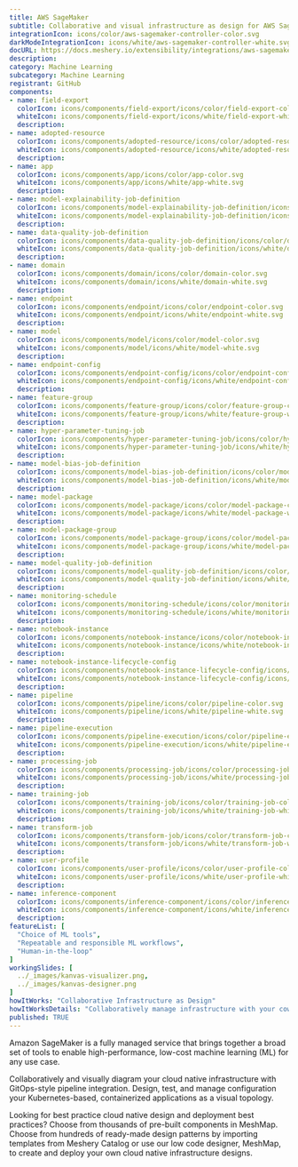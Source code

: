 ```yaml
---
title: AWS SageMaker
subtitle: Collaborative and visual infrastructure as design for AWS SageMaker
integrationIcon: icons/color/aws-sagemaker-controller-color.svg
darkModeIntegrationIcon: icons/white/aws-sagemaker-controller-white.svg
docURL: https://docs.meshery.io/extensibility/integrations/aws-sagemaker-controller
description: 
category: Machine Learning
subcategory: Machine Learning
registrant: GitHub
components: 
- name: field-export
  colorIcon: icons/components/field-export/icons/color/field-export-color.svg
  whiteIcon: icons/components/field-export/icons/white/field-export-white.svg
  description: 
- name: adopted-resource
  colorIcon: icons/components/adopted-resource/icons/color/adopted-resource-color.svg
  whiteIcon: icons/components/adopted-resource/icons/white/adopted-resource-white.svg
  description: 
- name: app
  colorIcon: icons/components/app/icons/color/app-color.svg
  whiteIcon: icons/components/app/icons/white/app-white.svg
  description: 
- name: model-explainability-job-definition
  colorIcon: icons/components/model-explainability-job-definition/icons/color/model-explainability-job-definition-color.svg
  whiteIcon: icons/components/model-explainability-job-definition/icons/white/model-explainability-job-definition-white.svg
  description: 
- name: data-quality-job-definition
  colorIcon: icons/components/data-quality-job-definition/icons/color/data-quality-job-definition-color.svg
  whiteIcon: icons/components/data-quality-job-definition/icons/white/data-quality-job-definition-white.svg
  description: 
- name: domain
  colorIcon: icons/components/domain/icons/color/domain-color.svg
  whiteIcon: icons/components/domain/icons/white/domain-white.svg
  description: 
- name: endpoint
  colorIcon: icons/components/endpoint/icons/color/endpoint-color.svg
  whiteIcon: icons/components/endpoint/icons/white/endpoint-white.svg
  description: 
- name: model
  colorIcon: icons/components/model/icons/color/model-color.svg
  whiteIcon: icons/components/model/icons/white/model-white.svg
  description: 
- name: endpoint-config
  colorIcon: icons/components/endpoint-config/icons/color/endpoint-config-color.svg
  whiteIcon: icons/components/endpoint-config/icons/white/endpoint-config-white.svg
  description: 
- name: feature-group
  colorIcon: icons/components/feature-group/icons/color/feature-group-color.svg
  whiteIcon: icons/components/feature-group/icons/white/feature-group-white.svg
  description: 
- name: hyper-parameter-tuning-job
  colorIcon: icons/components/hyper-parameter-tuning-job/icons/color/hyper-parameter-tuning-job-color.svg
  whiteIcon: icons/components/hyper-parameter-tuning-job/icons/white/hyper-parameter-tuning-job-white.svg
  description: 
- name: model-bias-job-definition
  colorIcon: icons/components/model-bias-job-definition/icons/color/model-bias-job-definition-color.svg
  whiteIcon: icons/components/model-bias-job-definition/icons/white/model-bias-job-definition-white.svg
  description: 
- name: model-package
  colorIcon: icons/components/model-package/icons/color/model-package-color.svg
  whiteIcon: icons/components/model-package/icons/white/model-package-white.svg
  description: 
- name: model-package-group
  colorIcon: icons/components/model-package-group/icons/color/model-package-group-color.svg
  whiteIcon: icons/components/model-package-group/icons/white/model-package-group-white.svg
  description: 
- name: model-quality-job-definition
  colorIcon: icons/components/model-quality-job-definition/icons/color/model-quality-job-definition-color.svg
  whiteIcon: icons/components/model-quality-job-definition/icons/white/model-quality-job-definition-white.svg
  description: 
- name: monitoring-schedule
  colorIcon: icons/components/monitoring-schedule/icons/color/monitoring-schedule-color.svg
  whiteIcon: icons/components/monitoring-schedule/icons/white/monitoring-schedule-white.svg
  description: 
- name: notebook-instance
  colorIcon: icons/components/notebook-instance/icons/color/notebook-instance-color.svg
  whiteIcon: icons/components/notebook-instance/icons/white/notebook-instance-white.svg
  description: 
- name: notebook-instance-lifecycle-config
  colorIcon: icons/components/notebook-instance-lifecycle-config/icons/color/notebook-instance-lifecycle-config-color.svg
  whiteIcon: icons/components/notebook-instance-lifecycle-config/icons/white/notebook-instance-lifecycle-config-white.svg
  description: 
- name: pipeline
  colorIcon: icons/components/pipeline/icons/color/pipeline-color.svg
  whiteIcon: icons/components/pipeline/icons/white/pipeline-white.svg
  description: 
- name: pipeline-execution
  colorIcon: icons/components/pipeline-execution/icons/color/pipeline-execution-color.svg
  whiteIcon: icons/components/pipeline-execution/icons/white/pipeline-execution-white.svg
  description: 
- name: processing-job
  colorIcon: icons/components/processing-job/icons/color/processing-job-color.svg
  whiteIcon: icons/components/processing-job/icons/white/processing-job-white.svg
  description: 
- name: training-job
  colorIcon: icons/components/training-job/icons/color/training-job-color.svg
  whiteIcon: icons/components/training-job/icons/white/training-job-white.svg
  description: 
- name: transform-job
  colorIcon: icons/components/transform-job/icons/color/transform-job-color.svg
  whiteIcon: icons/components/transform-job/icons/white/transform-job-white.svg
  description: 
- name: user-profile
  colorIcon: icons/components/user-profile/icons/color/user-profile-color.svg
  whiteIcon: icons/components/user-profile/icons/white/user-profile-white.svg
  description: 
- name: inference-component
  colorIcon: icons/components/inference-component/icons/color/inference-component-color.svg
  whiteIcon: icons/components/inference-component/icons/white/inference-component-white.svg
  description: 
featureList: [
  "Choice of ML tools",
  "Repeatable and responsible ML workflows",
  "Human-in-the-loop"
]
workingSlides: [
  ../_images/kanvas-visualizer.png,
  ../_images/kanvas-designer.png
]
howItWorks: "Collaborative Infrastructure as Design"
howItWorksDetails: "Collaboratively manage infrastructure with your coworkers synchronously sharing the same designs."
published: TRUE
---
```

<p>
Amazon SageMaker is a fully managed service that brings together a broad set of tools to enable high-performance, low-cost machine learning (ML) for any use case.
</p>
<p>
    Collaboratively and visually diagram your cloud native infrastructure with GitOps-style pipeline integration. Design, test, and manage configuration your Kubernetes-based, containerized applications as a visual topology.
</p>
<p>
    Looking for best practice cloud native design and deployment best practices? Choose from thousands of pre-built components in MeshMap. Choose from hundreds of ready-made design patterns by importing templates from Meshery Catalog or use our low code designer, MeshMap, to create and deploy your own cloud native infrastructure designs.
</p>
